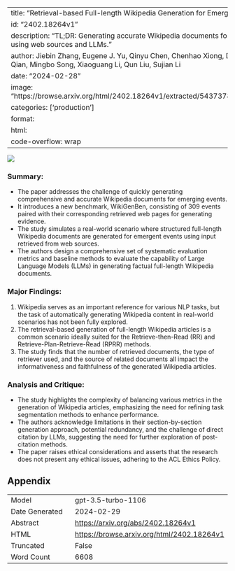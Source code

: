 
---
title: "Retrieval-based Full-length Wikipedia Generation for Emergent Events"
id: "2402.18264v1"
description: "TL;DR: Generating accurate Wikipedia documents for recent events using web sources and LLMs."
author: Jiebin Zhang, Eugene J. Yu, Qinyu Chen, Chenhao Xiong, Dawei Zhu, Han Qian, Mingbo Song, Xiaoguang Li, Qun Liu, Sujian Li
date: "2024-02-28"
image: "https://browse.arxiv.org/html/2402.18264v1/extracted/5437378/figures/intro.png"
categories: ['production']
format:
  html:
    code-overflow: wrap
---

![](https://browse.arxiv.org/html/2402.18264v1/extracted/5437378/figures/intro.png)

### Summary:
- The paper addresses the challenge of quickly generating comprehensive and accurate Wikipedia documents for emerging events.
- It introduces a new benchmark, WikiGenBen, consisting of 309 events paired with their corresponding retrieved web pages for generating evidence.
- The study simulates a real-world scenario where structured full-length Wikipedia documents are generated for emergent events using input retrieved from web sources.
- The authors design a comprehensive set of systematic evaluation metrics and baseline methods to evaluate the capability of Large Language Models (LLMs) in generating factual full-length Wikipedia documents.

### Major Findings:
1. Wikipedia serves as an important reference for various NLP tasks, but the task of automatically generating Wikipedia content in real-world scenarios has not been fully explored.
2. The retrieval-based generation of full-length Wikipedia articles is a common scenario ideally suited for the Retrieve-then-Read (RR) and Retrieve-Plan-Retrieve-Read (RPRR) methods.
3. The study finds that the number of retrieved documents, the type of retriever used, and the source of related documents all impact the informativeness and faithfulness of the generated Wikipedia articles.

### Analysis and Critique:
- The study highlights the complexity of balancing various metrics in the generation of Wikipedia articles, emphasizing the need for refining task segmentation methods to enhance performance.
- The authors acknowledge limitations in their section-by-section generation approach, potential redundancy, and the challenge of direct citation by LLMs, suggesting the need for further exploration of post-citation methods.
- The paper raises ethical considerations and asserts that the research does not present any ethical issues, adhering to the ACL Ethics Policy.

## Appendix

|          |          |
|----------|----------|
| Model     | gpt-3.5-turbo-1106       |
| Date Generated     | 2024-02-29       |
| Abstract | [https://arxiv.org/abs/2402.18264v1](https://arxiv.org/abs/2402.18264v1)        |
| HTML     | [https://browse.arxiv.org/html/2402.18264v1](https://browse.arxiv.org/html/2402.18264v1)       |
| Truncated       | False       |
| Word Count       | 6608       |